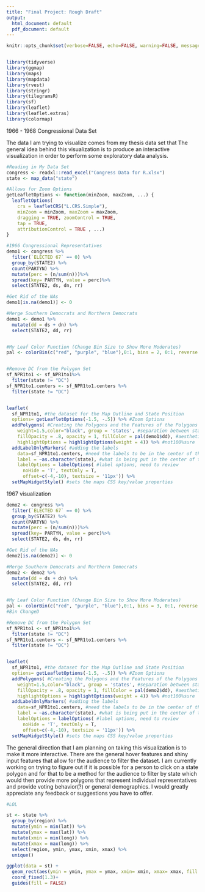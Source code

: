 ```yaml
---
title: "Final Project: Rough Draft"
output:
  html_document: default
  pdf_document: default
---
```


```r
knitr::opts_chunk$set(verbose=FALSE, echo=FALSE, warning=FALSE, message=FALSE)


library(tidyverse)
library(ggmap)
library(maps)
library(mapdata)
library(rvest)
library(stringr)
library(tilegramsR)
library(sf)
library(leaflet)
library(leaflet.extras)
library(colormap)
```

1966 - 1968 Congressional Data Set

The data I am trying to visualize comes from my thesis data set that The general idea behind this visualization is to produce an interactive visualization in order to perform some exploratory data analysis.

```r
#Reading in My Data Set
congress <- readxl::read_excel("Congress Data for R.xlsx")
state <- map_data("state")

#Allows for Zoom Options
getLeafletOptions <- function(minZoom, maxZoom, ...) {
  leafletOptions(
    crs = leafletCRS("L.CRS.Simple"),
    minZoom = minZoom, maxZoom = maxZoom,
    dragging = TRUE, zoomControl = TRUE,
    tap = TRUE,
    attributionControl = TRUE , ...)
}
```
```r
#1966 Congressional Representatives
demo1 <- congress %>%
  filter(`ELECTED 67` == 0) %>%
  group_by(STATE2) %>%
  count(PARTYN) %>%
  mutate(perc = (n/sum(n)))%>%
  spread(key= PARTYN, value = perc)%>%
  select(STATE2, ds, dn, rr)

#Get Rid of the NAs
demo1[is.na(demo1)] <- 0 

#Merge Southern Democrats and Northern Democrats
demo1 <- demo1 %>%
  mutate(dd = ds + dn) %>%
  select(STATE2, dd, rr)


#My Leaf Color Function (Change Bin Size to Show More Moderates)
pal <- colorBin(c("red", "purple", "blue"),0:1, bins = 2, 0:1, reverse = TRUE, pretty = FALSE)


#Remove DC from the Polygon Set
sf_NPR1to1 <- sf_NPR1to1%>%
  filter(state != "DC")
sf_NPR1to1.centers <- sf_NPR1to1.centers %>%
  filter(state != "DC")


leaflet(
  sf_NPR1to1, #the dataset for the Map Outline and State Position
  options= getLeafletOptions(-1.5, -.5)) %>% #Zoom Options  
  addPolygons( #Creating the Polygons and the Features of the Polygons
    weight=1.5,color="black", group = 'states', #separation between states
    fillOpacity = .8, opacity = 1, fillColor = pal(demo1$dd), #aesthetics of polygons
    highlightOptions = highlightOptions(weight = 4)) %>% #not100%sure
  addLabelOnlyMarkers( #adding the labels
    data=sf_NPR1to1.centers, #need the labels to be in the center of the polygons
    label = ~as.character(state), #what is being put in the center of the polygon
    labelOptions = labelOptions( #label options, need to review
      noHide = 'T', textOnly = T,
      offset=c(-4,-10), textsize = '11px')) %>%
  setMapWidgetStyle() #sets the maps CSS key/value properties

```



1967 visualization

```r
demo2 <- congress %>%
  filter(`ELECTED 67` == 0) %>%
  group_by(STATE2) %>%
  count(PARTYN) %>%
  mutate(perc = (n/sum(n)))%>%
  spread(key= PARTYN, value = perc)%>%
  select(STATE2, ds, dn, rr)

#Get Rid of the NAs
demo2[is.na(demo2)] <- 0 

#Merge Southern Democrats and Northern Democrats
demo2 <- demo2 %>%
  mutate(dd = ds + dn) %>%
  select(STATE2, dd, rr)


#My Leaf Color Function (Change Bin Size to Show More Moderates)
pal <- colorBin(c("red", "purple", "blue"),0:1, bins = 3, 0:1, reverse = TRUE, pretty = FALSE)
#Bin ChangeD

#Remove DC from the Polygon Set
sf_NPR1to1 <- sf_NPR1to1%>%
  filter(state != "DC")
sf_NPR1to1.centers <- sf_NPR1to1.centers %>%
  filter(state != "DC")


leaflet(
  sf_NPR1to1, #the dataset for the Map Outline and State Position
  options= getLeafletOptions(-1.5, -.5)) %>% #Zoom Options  
  addPolygons( #Creating the Polygons and the Features of the Polygons
    weight=1.5,color="black", group = 'states', #separation between states
    fillOpacity = .8, opacity = 1, fillColor = pal(demo2$dd), #aesthetics of polygons
    highlightOptions = highlightOptions(weight = 4)) %>% #not100%sure
  addLabelOnlyMarkers( #adding the labels
    data=sf_NPR1to1.centers, #need the labels to be in the center of the polygons
    label = ~as.character(state), #what is being put in the center of the polygon
    labelOptions = labelOptions( #label options, need to review
      noHide = 'T', textOnly = T,
      offset=c(-4,-10), textsize = '11px')) %>%
  setMapWidgetStyle() #sets the maps CSS key/value properties


```




The general direction that I am planning on taking this visualization is to make it more interactive. There are the general hover features and shiny input features that allow for the audience to filter the dataset.  I am currently working on trying to figure out if it is possible for a person to click on a state polygon and for that to be a method for the audience to filter by state which would then provide more polygons that represent individual representatives and provide voting behavior(?) or general demographics. I would greatly appreciate any feedback or suggestions you have to offer.

```r
#LOL

st <- state %>%
  group_by(region) %>%
  mutate(ymin = min(lat)) %>%
  mutate(ymax = max(lat)) %>%
  mutate(xmin = min(long)) %>%
  mutate(xmax = max(long)) %>%
  select(region, ymin, ymax, xmin, xmax) %>%
  unique()

ggplot(data = st) +
  geom_rect(aes(ymin = ymin, ymax = ymax, xmin= xmin, xmax= xmax, fill = region), color = "white")+
  coord_fixed(1.3)+
  guides(fill = FALSE)
```

